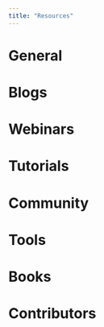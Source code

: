 ```yaml
---
title: "Resources"
---
```


# General

# Blogs

# Webinars

# Tutorials

# Community

# Tools

# Books

# Contributors
